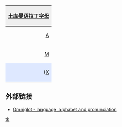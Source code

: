 {| style="margin:0.2em auto;padding:0;border:1px solid #ced8df;clear:{{{clear|both}}};width:{{{width|36em}}};"
! colspan="30" style="background:#efefef;"|[[土库曼语]][[土库曼语字母|拉丁字母]]
|- lang="tk"
|style="padding-left:0.15em;text-align:right;"|[[A]]
|style="padding-right:0.15em;text-align:left;"|[[a]]
|style="padding-left:0.15em;text-align:right;"|[[B]]
|style="padding-right:0.15em;text-align:left;"|[[b]]
|style="background-color:#dee8ff;padding-left:0.15em;text-align:right;"|([[C]]
|style="background-color:#dee8ff;padding-right:0.15em;text-align:left;"|[[c]])
|style="padding-left:0.15em;text-align:right;"|[[Ç]]
|style="padding-right:0.15em;text-align:left;"|[[ç]]
|style="padding-left:0.15em;text-align:right;"|[[D]]
|style="padding-right:0.15em;text-align:left;"|[[d]]
|style="padding-left:0.15em;text-align:right;"|[[E]]
|style="padding-right:0.15em;text-align:left;"|[[e]]
|style="padding-left:0.15em;text-align:right;"|[[Ä]]
|style="padding-right:0.15em;text-align:left;"|[[ä]]
|style="padding-left:0.15em;text-align:right;"|[[F]]
|style="padding-right:0.15em;text-align:left;"|[[f]]
|style="padding-left:0.15em;text-align:right;"|[[G]]
|style="padding-right:0.15em;text-align:left;"|[[g]]
|style="padding-left:0.15em;text-align:right;"|[[H]]
|style="padding-right:0.15em;text-align:left;"|[[h]]
|style="padding-left:0.15em;text-align:right;"|[[I]]
|style="padding-right:0.15em;text-align:left;"|[[i]]
|style="padding-left:0.15em;text-align:right;"|[[J]]
|style="padding-right:0.15em;text-align:left;"|[[j]]
|style="padding-left:0.15em;text-align:right;"|[[Ž]]
|style="padding-right:0.15em;text-align:left;"|[[ž]]
|style="padding-left:0.15em;text-align:right;"|[[K]]
|style="padding-right:0.15em;text-align:left;"|[[k]]
|style="padding-left:0.15em;text-align:right;"|[[L]]
|style="padding-right:0.15em;text-align:left;"|[[l]]
|-lang="tk"
|style="padding-left:0.15em;text-align:right;"|[[M]]
|style="padding-right:0.15em;text-align:left;"|[[m]]
|style="padding-left:0.15em;text-align:right;"|[[N]]
|style="padding-right:0.15em;text-align:left;"|[[n]]
|style="padding-left:0.15em;text-align:right;"|[[Ň]]
|style="padding-right:0.15em;text-align:left;"|[[ň]]
|style="padding-left:0.15em;text-align:right;"|[[O]]
|style="padding-right:0.15em;text-align:left;"|[[o]]
|style="padding-left:0.15em;text-align:right;"|[[Ö]]
|style="padding-right:0.15em;text-align:left;"|[[ö]]
|style="padding-left:0.15em;text-align:right;"|[[P]]
|style="padding-right:0.15em;text-align:left;"|[[p]]
|style="background-color:#dee8ff;padding-left:0.15em;text-align:right;"|([[Q]]
|style="background-color:#dee8ff;padding-right:0.15em;text-align:left;"|[[q]])
|style="padding-left:0.15em;text-align:right;"|[[R]]
|style="padding-right:0.15em;text-align:left;"|[[r]]
|style="padding-left:0.15em;text-align:right;"|[[S]]
|style="padding-right:0.15em;text-align:left;"|[[s]]
|style="padding-left:0.15em;text-align:right;"|[[Ş]]
|style="padding-right:0.15em;text-align:left;"|[[ş]]
|style="padding-left:0.15em;text-align:right;"|[[T]]
|style="padding-right:0.15em;text-align:left;"|[[t]]
|style="padding-left:0.15em;text-align:right;"|[[U]]
|style="padding-right:0.15em;text-align:left;"|[[u]]
|style="padding-left:0.15em;text-align:right;"|[[Ü]]
|style="padding-right:0.15em;text-align:left;"|[[ü]]
|style="background-color:#dee8ff;padding-left:0.15em;text-align:right;"|([[V]]
|style="background-color:#dee8ff;padding-right:0.15em;text-align:left;"|[[v]])
|style="padding-left:0.15em;text-align:right;"|[[W]]
|style="padding-right:0.15em;text-align:left;"|[[w]]
|-lang="tk"
|style="background-color:#dee8ff;padding-left:0.15em;text-align:right;"|([[X]]
|style="background-color:#dee8ff;padding-right:0.15em;text-align:left;"|[[x]])
|style="padding-left:0.15em;text-align:right;"|[[Y]]
|style="padding-right:0.15em;text-align:left;"|[[y]]
|style="padding-left:0.15em;text-align:right;"|[[Ý]]
|style="padding-right:0.15em;text-align:left;"|[[ý]]
|style="padding-left:0.15em;text-align:right;"|[[Z]]
|style="padding-right:0.15em;text-align:left;"|[[z]]
|&nbsp;
|&nbsp;
|&nbsp;
|&nbsp;
|&nbsp;
|&nbsp;
|&nbsp;
|&nbsp;
|&nbsp;
|&nbsp;
|&nbsp;
|&nbsp;
|&nbsp;
|&nbsp;
|&nbsp;
|&nbsp;
|&nbsp;
|&nbsp;
|&nbsp;
|&nbsp;
|&nbsp;
|&nbsp;
|}<noinclude>
==外部链接==
*[http://www.omniglot.com/writing/turkmen.htm Omniglot - language, alphabet and pronunciation]
[[Category:拉丁字母模板|tk]]
</noinclude>